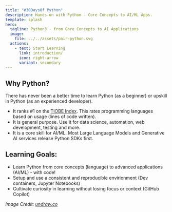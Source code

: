 ```yaml
---
title: "#30DaysOf Python"
description: Hands-on with Python - Core Concepts to AI/ML Apps.
template: splash
hero:
  tagline: Python3 - from Core Concepts to AI Applications
  image:
    file: ../../assets/pair-python.svg
  actions:
    - text: Start Learning
      link: introduction/
      icon: right-arrow
      variant: secondary
---
```


## Why Python?

There has never been a better time to learn Python (as a beginner) or upskill in Python (as an experienced developer). 
 - It ranks #1 on the [TIOBE Index](https://www.tiobe.com/tiobe-index/). This rates programming languages based on usage (lines of code written). 
  - It is general purpose. Use it for data science, automation, web development, testing and more.
  - It is a core skill for AI/ML. Most Large Language Models and Generative AI services release Python SDKs first.

## Learning Goals:
 - Learn Python from core concepts (language) to advanced applications (AI/ML) - with code!
 - Setup and use a consistent and reproducible envirionment (Dev containers, Jupyter Notebooks)
 - Cultivate curiosity in learning without losing focus or context (GitHub Copilot)

_Image Credit: [undraw.co](https://undraw.co)_
